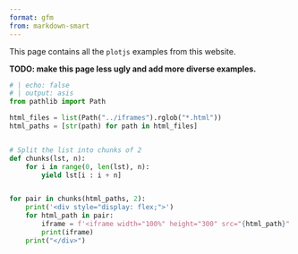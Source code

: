 ```yaml
---
format: gfm
from: markdown-smart
---
```


This page contains all the `plotjs` examples from this website.

**TODO: make this page less ugly and add more diverse examples.**

```python
# | echo: false
# | output: asis
from pathlib import Path

html_files = list(Path("../iframes").rglob("*.html"))
html_paths = [str(path) for path in html_files]


# Split the list into chunks of 2
def chunks(lst, n):
    for i in range(0, len(lst), n):
        yield lst[i : i + n]


for pair in chunks(html_paths, 2):
    print('<div style="display: flex;">')
    for html_path in pair:
        iframe = f'<iframe width="100%" height="300" src="{html_path}" style="flex: 1; border: none;"></iframe>'
        print(iframe)
    print("</div>")
```
